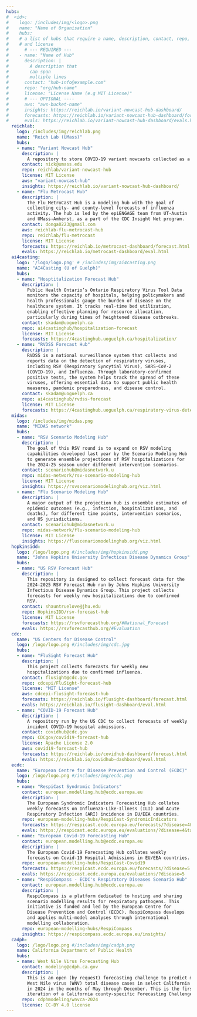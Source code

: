 ```yaml
---
hubs:
#  <id>:
#    logo: /includes/img/<logo>.png
#    name: "Name of Organisation"
#    hubs:
#    # a list of hubs that require a name, description, contact, repo,
#    # and license
#      # --- REQUIRED ---
#    - name: "Name of Hub"
#      description: |
#        A description that
#        can span
#        multiple lines
#      contact: "hub-info@example.com"
#      repo: "org/hub-name"
#      license: "License Name (e.g MIT License)"
#      # --- OPTIONAL ----
#      aws: "aws-bucket-name"
#      insights: https://reichlab.io/variant-nowcast-hub-dashboard/
#      forecasts: https://reichlab.io/variant-nowcast-hub-dashboard/forecasts.html
#      evals: https://reichlab.io/variant-nowcast-hub-dashboard/evals.html
  reichlab:
    logo: /includes/img/reichlab.png
    name: "Reich Lab (UMass)"
    hubs:
    - name: "Variant Nowcast Hub"
      description: |
        A repository to store COVID-19 variant nowcasts collected as a modeling hub.
      contact: nick@umass.edu
      repo: reichlab/variant-nowcast-hub
      license: MIT License
      aws: "variant-nowcast-hub"
      insights: https://reichlab.io/variant-nowcast-hub-dashboard/
    - name: "Flu Metrocast Hub"
      description: |
        The Flu MetroCast Hub is a modeling hub with the goal of
        collecting city- and county-level forecasts of influenza
        activity. The hub is led by the epiENGAGE team from UT-Austin
        and UMass-Amherst, as a part of the CDC Insight Net program. 
      contact: donga0223@gmail.com
      aws: reichlab-flu-metrocast-hub
      repo: reichlab/flu-metrocast
      license: MIT License
      forecasts: https://reichlab.io/metrocast-dashboard/forecast.html
      evals: https://reichlab.io/metrocast-dashboard/eval.html
  ai4casting:
    logo: '/logo/logo.png' # /includes/img/ai4casting.png
    name: "AI4Casting (U of Guelph)"
    hubs:
    - name: "Hosptitalization Forecast Hub"
      description: |
        Public Health Ontario’s Ontario Respiratory Virus Tool Data
        monitors the capacity of hospitals, helping policymakers and
        health professionals gauge the burden of disease on the
        healthcare system. It tracks real-time bed utilization,
        enabling effective planning for resource allocation,
        particularly during times of heightened disease outbreaks.
      contact: skadam@uoguelph.ca
      repo: ai4castinghub/hospitalization-forecast
      license: MIT License
      forecasts: https://4castinghub.uoguelph.ca/hospitalization/
    - name: "RVDSS Forecast Hub"
      description: |
        RVDSS is a national surveillance system that collects and
        reports data on the detection of respiratory viruses,
        including RSV (Respiratory Syncytial Virus), SARS-CoV-2
        (COVID-19), and Influenza. Through laboratory-confirmed
        positive tests, the system helps track the spread of these
        viruses, offering essential data to support public health
        measures, pandemic preparedness, and disease control.
      contact: skadam@uoguelph.ca
      repo: ai4castinghub/rvdss-forecast
      license: MIT License
      forecasts: https://4castinghub.uoguelph.ca/respiratory-virus-detections/
  midas:
    logo: /includes/img/midas.png
    name: "MIDAS network"
    hubs:
    - name: "RSV Scenario Modeling Hub"
      description: |
        The goal of this RSV round is to expand on RSV modeling
        capabilities developed last year by the Scenario Modeling Hub
        to generate ensemble projections of RSV hospitalizations for
        the 2024-25 season under different intervention scenarios. 
      contact: scenariohub@midasnetwork.u
      repo: midas-network/rsv-scenario-modeling-hub
      license: MIT License
      insights: https://rsvscenariomodelinghub.org/viz.html
    - name: "Flu Scenario Modeling Hub"
      description: |
        A major output of the projection hub is ensemble estimates of
        epidemic outcomes (e.g., infection, hospitalizations, and
        deaths), for different time points, intervention scenarios,
        and US jurisdictions.
      contact: scenariohub@midasnetwork.u
      repo: midas-network/flu-scenario-modeling-hub
      license: MIT License
      insights: https://fluscenariomodelinghub.org/viz.html
  hopkinsidd:
    logo: /logo/logo.png #/includes/img/hopkinsidd.png
    name: "Johns Hopkins University Infectious Disease Dynamics Group"
    hubs:
    - name: "US RSV Forecast Hub"
      description: |
        This repository is designed to collect forecast data for the
        2024-2025 RSV Forecast Hub run by Johns Hopkins University
        Infectious Disease Dynamics Group. This project collects
        forecasts for weekly new hospitalizations due to confirmed
        RSV.
      contact: shauntruelove@jhu.edu
      repo: HopkinsIDD/rsv-forecast-hub
      license: MIT License
      forecasts: https://rsvforecasthub.org/#National_Forecast
      evals: https://rsvforecasthub.org/#Evaluation
  cdc:
    name: "US Centers for Disease Control"
    logo: /logo/logo.png #/includes/img/cdc.jpg
    hubs:
    - name: "FluSight Forecast Hub"
      description: |
        This project collects forecasts for weekly new
        hospitalizations due to confirmed influenza.
      contact: flusight@cdc.gov
      repo: cdcepi/FluSight-forecast-hub
      license: "MIT License"
      aws: cdcepi-flusight-forecast-hub
      forecasts: https://reichlab.io/flusight-dashboard/forecast.html
      evals: https://reichlab.io/flusight-dashboard/eval.html
    - name: "COVID-19 Forecast Hub"
      description: |
        A repository run by the US CDC to collect forecasts of weekly
        incident COVID-19 hospital admissions.
      contact: covidhub@cdc.gov
      repo: CDCgov/covid19-forecast-hub
      license: Apache License 2.0
      aws: covid19-forecast-hub
      forecasts: https://reichlab.io/covidhub-dashboard/forecast.html
      evals: https://reichlab.io/covidhub-dashboard/eval.html
  ecdc:
    name: "European Centre for Disease Prevention and Control (ECDC)"
    logo: /logo/logo.png #/includes/img/ecdc.png
    hubs:
    - name: "RespiCast Syndromic Indicators"
      contact: european.modelling.hub@ecdc.europa.eu
      description: |
        The European Syndromic Indicators Forecasting Hub collates
        weekly forecasts on Influenza-Like-Illness (ILI) and Acute
        Respiratory Infection (ARI) incidence in EU/EEA countries.
      repo: european-modelling-hubs/RespiCast-SyndromicIndicators
      forecasts: https://respicast.ecdc.europa.eu/forecasts/?disease=4&target=1
      evals: https://respicast.ecdc.europa.eu/evaluations/?disease=4&target=1
    - name: "European Covid-19 Forecasting Hub"
      contact: european.modelling.hub@ecdc.europa.eu
      description: |
        The European Covid-19 Forecasting Hub collates weekly
        forecasts on Covid-19 Hospital Admissions in EU/EEA countries.
      repo: european-modelling-hubs/RespiCast-Covid19
      forecasts: https://respicast.ecdc.europa.eu/forecasts/?disease=5
      evals: https://respicast.ecdc.europa.eu/evaluations/?disease=5
    - name: "RespiCompass - ECDC's Respiratory Diseases Scenario Hub"
      contact: european.modelling.hub@ecdc.europa.eu
      description: |
        RespiCompass is a platform dedicated to hosting and sharing
        scenario modelling results for respiratory pathogens. This
        initiative is funded and led by the European Centre for
        Disease Prevention and Control (ECDC). RespiCompass develops
        and applies multi-model analyses through international
        modelling collaboration.
      repo: european-modelling-hubs/RespiCompass
      insights: https://respicompass.ecdc.europa.eu/insights/
  cadph:
    logo: /logo/logo.png #/includes/img/cadph.png
    name: California Department of Public Health
    hubs:
    - name: West Nile Virus Forecasting Hub
      contact: modeling@cdph.ca.gov
      description: |
        This is an open (by request) forecasting challenge to predict monthly
        West Nile virus (WNV) total disease cases in select California counties
        in 2024 in the months of May through December. This is the first
        iteration of a California county-specific Forecasting Challenge.
      repo: cdphmodeling/wnvca-2024
      license: CC-BY 4.0 license
---
```


